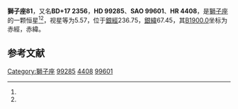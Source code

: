 {{Starbox begin
| name = 獅子座81
}}
{{Starbox observe
| epoch = [[J2000.0|J2000.0]]
| constell = [[獅子座|獅子座]]<ref name=SIMBAD>{{cite web
 | url=http://simbad.u-strasbg.fr/simbad/sim-id?Ident=HR+4408
 | title=Pulsating variable Star
 | publisher=Centre de Données astronomiques de Strasbourg
 | work=SIMBAD
 | accessdate=2012-07-13
 | archive-date=2016-03-18
 | archive-url=https://web.archive.org/web/20160318080922/http://simbad.u-strasbg.fr/simbad/sim-id?Ident=HR+4408
 | dead-url=no
 }}</ref><ref name=DATA>{{cite web
 | url=http://vizier.u-strasbg.fr/viz-bin/VizieR-5?-out.add=.&-source=5050&-corr=PK=HR&-out.max=9999&HR=4408
 | title=VizieR Detailed Page
 | accessdate=2012-07-13
 | archive-date=2016-03-05
 | archive-url=https://web.archive.org/web/20160305010120/http://vizier.u-strasbg.fr/viz-bin/VizieR-5?-out.add=.&-source=5050&-corr=PK=HR&-out.max=9999&HR=4408
 | dead-url=no
 }}</ref>
| 星官 = 
| ra = {{RA|11|25|36.4}}<ref name=SIMBAD /><ref name=DATA />
| dec = {{DEC|+16|27|23}}<ref name=SIMBAD /><ref name=DATA />
| appmag_v = 5.57<ref name=SIMBAD /><ref name=DATA />
}}
{{Starbox character
| class = F2V<ref name=SIMBAD /><ref name=DATA />
| b-v = 0.36<ref name=SIMBAD /><ref name=DATA />
| u-b = 0.02<ref name=SIMBAD /><ref name=DATA />
| r-i = <ref name=SIMBAD /><ref name=DATA />
| variable = 
}}
{{Starbox astrometry
| radial_v = 0.02
| prop_mo_ra = 18
| parallax = 
| p_error = 
}}
{{Starbox catalog
| names =BD+17 2356，[[SAO星表|SAO]] 99601，[[HD星表|HD]] 99285，[[HR星表|HR]] 4408}}
{{Starbox reference |Simbad=HR+4408}}
{{Starbox end}}

'''獅子座81'''，又名'''BD+17 2356'''，'''HD 99285'''、'''SAO 99601'''、'''HR 4408'''，是[[獅子座|獅子座]]的一颗恒星<ref name=SIMBAD /><ref name=DATA />，视星等为5.57，位于[[銀道座標系|銀經]]236.75，[[銀道座標系|銀緯]]67.45，其[[B1900.0|B1900.0]]坐标为赤經{{RA|11|20|23.5}}，赤緯{{DEC|+17|67.45|23}}。

== 参考文献 ==
{{reflist}}

{{star-stub}}

{{獅子座恒星}}
[[Category:獅子座|Category:獅子座]]
[[Category:HD和HDE天體|99285]]
[[Category:HR天體|4408]]
[[Category:SAO天體|99601]]